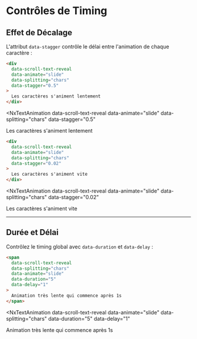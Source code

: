 # Contrôles de Timing


## Effet de Décalage

L'attribut `data-stagger` contrôle le délai entre l'animation de chaque caractère :

```html
<div 
  data-scroll-text-reveal 
  data-animate="slide"
  data-splitting="chars"
  data-stagger="0.5"
>
  Les caractères s'animent lentement
</div>
```

<NxTextAnimation 
  data-scroll-text-reveal 
  data-animate="slide"
  data-splitting="chars"
  data-stagger="0.5"
>
  Les caractères s'animent lentement
</NxTextAnimation>

```html
<div 
  data-scroll-text-reveal 
  data-animate="slide"
  data-splitting="chars"
  data-stagger="0.02"
>
  Les caractères s'animent vite
</div>
```

<NxTextAnimation 
  data-scroll-text-reveal 
  data-animate="slide"
  data-splitting="chars"
  data-stagger="0.02"
>
  Les caractères s'animent vite
</NxTextAnimation>

---

## Durée et Délai

Contrôlez le timing global avec `data-duration` et `data-delay` :

```html
<span 
  data-scroll-text-reveal 
  data-splitting="chars"
  data-animate="slide"
  data-duration="5"
  data-delay="1"
>
  Animation très lente qui commence après 1s
</span>
```

<NxTextAnimation 
  data-scroll-text-reveal 
  data-animate="slide"
  data-splitting="chars"
  data-duration="5"
  data-delay="1"
>
  Animation très lente qui commence après 1s
</NxTextAnimation>